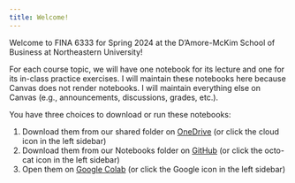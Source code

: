 ```yaml
---
title: Welcome!
---
```


Welcome to FINA 6333 for Spring 2024 at the D'Amore-McKim School of Business at Northeastern University!

For each course topic, we will have one notebook for its lecture and one for its in-class practice exercises.
I will maintain these notebooks here because Canvas does not render notebooks.
I will maintain everything else on Canvas (e.g., announcements, discussions, grades, etc.).

You have three choices to download or run these notebooks:

1. Download them from our shared folder on [OneDrive](https://northeastern-my.sharepoint.com/:f:/g/personal/r_herron_northeastern_edu/Ekn1N5nzwXFDpezlTLQqLd8BBQcfvgDCkE9OgdIffHR8Cw?e=t8Dqa3) (or click the cloud icon in the left sidebar)
1. Download them from our Notebooks folder on [GitHub](https://github.com/richard-herron/fina-6333-2024-spring) (or click the octo-cat icon in the left sidebar)
1. Open them on [Google Colab](http://colab.research.google.com/github/richard-herron/fina-6333-2024-spring/) (or click the Google icon in the left sidebar)